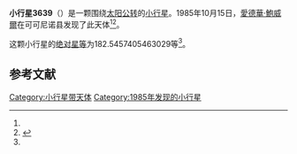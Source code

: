 {{Infobox planet
| bgcolour = #FFFFC0
| name = 3639 Weidenschilling
| symbol = 
| image = 
| caption = 
| discovery = yes
| discovery_ref = 
| discoverer = [[愛德華·鮑威爾|愛德華·鮑威爾]]
| discovery_site = [[可可尼诺县|可可尼诺县]] 
| discovered = 1985年10月15日
| designations = yes
| mp_name = 
| named_after = 
| alt_names = 1985 TX/ 1957 BH / 1974 UM / 1974 VY / 1974 WL / 1976 GO5
| mp_category = [[主带小行星|主带小行星]]
| orbit_ref = <ref name="a">[http://ssd.jpl.nasa.gov/sbdb.cgi?sstr=3639 3639 Weidenschilling] {{Wayback|url=http://ssd.jpl.nasa.gov/sbdb.cgi?sstr=3639 |date=20200917195139 }}，小行星數據庫瀏覽器（JPL Small-Body Database Browser）－[[美国国家航空航天局|美国国家航空航天局]]喷气推进实验室</ref>
| epoch = 2456400.5 (2013年4月18日更新)
| aphelion = {{convert|2.640276502962527|AU|km|3|abbr=on|lk=out}}
| perihelion = {{convert|2.160526271579578|AU|km|3|abbr=on}}
| semimajor = {{convert|2.400401387271053|AU|km|3|abbr=on}}
| eccentricity = 0.099931252
| period = 1358.389233 [[日|日]]<br />3.72[[儒略年|儒略年]]
| avg_speed = 
| inclination = 2.200790827318925
| asc_node = 222.6411254462214
| mean_anomaly = 
| arg_peri = 182.5457405463029
| satellites = 
| physical_characteristics = yes
| dimensions = 
| mass = 
| density = 
| surface_grav = 
| escape_velocity = 
| sidereal_day = 
| axial_tilt = 
| pole_ecliptic_lat = 
| pole_ecliptic_lon = 
| albedo = 
| temperatures= 
| temp_name1 = 
| mean_temp_1 = 
| max_temp_1 = 
| temp_name2 = 
| max_temp_2 = 
| spectral_type = 
| abs_magnitude = 182.5457405463029
}}

'''小行星3639'''（{{lang-en|3639 Weidenschilling}}）是一颗围绕[[太阳|太阳]][[公转|公转]]的[[小行星|小行星]]。1985年10月15日，[[愛德華·鮑威爾|愛德華·鮑威爾]]在可可尼诺县发现了此天体<ref name="a" /><ref>{{cite news|title=小行星列表|url=http://cfa-www.harvard.edu/iau/lists/NumberedMPs.txt|accessdate=2013-07-08|newspaper=哈佛大学|archive-date=2008-05-17|archive-url=https://web.archive.org/web/20080517010638/http://cfa-www.harvard.edu/iau/lists/NumberedMPs.txt|dead-url=no}}</ref>。

这颗小行星的[[绝对星等|绝对星等]]为182.5457405463029等<ref name="a" />。

==参考文献==
{{reflist}}
{{Minor Planet Number|[[小行星3638|小行星3638]]|[[小行星3640|小行星3640]]}}

{{小天体}}

[[Category:小行星带天体|Category:小行星带天体]]
[[Category:1985年发现的小行星|Category:1985年发现的小行星]]

{{asteroid-stub}}
